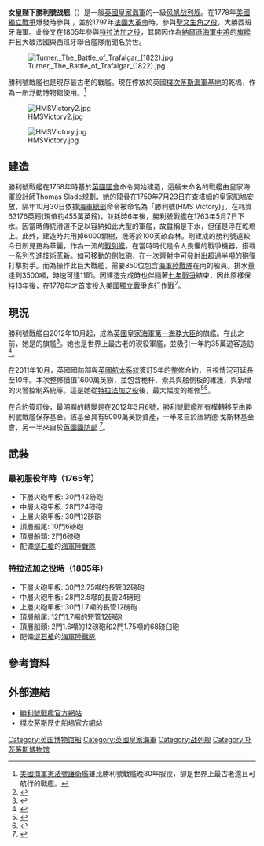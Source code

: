 {{NoteTA
|G1=Unit;
}}
{{軍艦模板
|名稱= 女皇陛下勝利號戰艦 [[File:Naval_Ensign_of_the_United_Kingdom.svg|30px]]<br /><small>HMS Victory</small>
|名稱2=
|圖片= [[File:Victory_Portsmouth_um_1900.jpg|x300px]]
|照片說明= 1900年時的勝利號
|圖片2= [[File:HMSVictoryPortsmouthEngland.jpg|300px]]

|照片說明2= 今日停泊在樸次茅斯港的勝利號
|艦種= [[风帆战列舰|风帆战列舰]]
|艦級= 第一級
|擁有國= {{UK}}
|製造= {{link-en|查塔姆造船廠|Chatham Dockyard}}
|動工= 1758年7月14日
|下水= 1759年7月23日
|服役= 1765年5月7日
|退役= 
|狀態= [[皇家海軍|皇家海軍]][[第一海務大臣|第一海務大臣]][[旗艦|旗艦]]。停放於英格蘭樸次茅斯港的乾船塢作為博物館<br />{{Coord|50|48|06.52|N|1|06|34.5|W|region:GB_type:landmark|display=inline,title}}
|除籍= 
|榮譽= 參與:<br />{{link-en|第一次韋桑島海戰(1778)|Battle of Ushant (1778)}}<br />
{{link-en|第二次韋桑島海戰(1781)|Battle of Ushant (1781)}}<br />
{{link-en|斯帕特爾角海戰(1782)|Battle of Cape Spartel}}<br />
[[聖文生角戰役_(1797年)|聖文生角戰役(1797)]]<br />
[[特拉法加海戰|特拉法加海戰(1805)]]
|基準= 3,556 噸 (承重: 2,197 噸)
|滿載= 
|長度= 甲板: {{convert|186|ft|m}}<br />整體: {{convert|227|ft|m}}<br />前桅: 高{{convert|182|ft|m}}<br />主桅: 高{{convert|205|ft|m}}<br />後桅: 高{{convert|152|ft|m}}
|闊度= {{convert|51|ft|m}}
|吃水= {{convert|28|ft|m}}
|極速= {{convert|8-9|kn|km/h}}
|引擎= 面積為6,510 平方碼 ( 5,440 平方米 ) 的帆
|出力= 
|續航= 船員物資 6 個月
|乘員= 約 850 人
|裝甲= 無，但水線處的橡木厚度達{{convert|2|ft|m}}
|艦載機= 
|裝備= [[火炮|火炮]]、[[燧石槍|燧石槍]]
}}
'''女皇陛下勝利號战舰'''（{{lang-en|HMS Victory}}）是一艘[[英國皇家海軍|英國皇家海軍]]的一級[[风帆战列舰|风帆战列舰]]。在1778年[[美國獨立戰爭|美國獨立戰爭]]爆發時參與{{link-en|阿申特島戰役|Battle of Ushant (1778)}}  ，並於1797年[[法國大革命|法國大革命]]時，參與[[聖文生角戰役_(1797年)|聖文生角之役]]，大勝西班牙海軍。此後又在1805年參與[[特拉法加海戰|特拉法加之役]]，其間因作為[[霍雷肖·納爾遜，第一代納爾遜子爵|納爾遜海軍中將]]的[[旗艦|旗艦]]并且大破法國與西班牙聯合艦隊而聞名於世。

[[File:Turner,_The_Battle_of_Trafalgar_(1822).jpg|thumb]]

勝利號戰艦也是現存最古老的戰艦。現在停放於英國[[樸次茅斯海軍基地|樸次茅斯海軍基地]]的乾塢，作為一所浮動博物館使用。<ref>[[美國海軍|美國海軍]][[憲法號護衛艦|憲法號護衛艦]]雖比勝利號戰艦晚30年服役，卻是世界上最古老還且可航行的戰艦。</ref>

[[File:HMSVictory2.jpg|thumb]]

[[File:HMSVictory.jpg|thumb]]

== 建造 ==
勝利號戰艦在1758年時基於[[英國國會|英國國會]]命令開始建造，這艘未命名的戰艦由皇家海軍設計師Thomas Slade規劃。她的龍骨在1759年7月23日在查塔姆的皇家船塢安放，隔年10月30日依據[[英國海軍部|海軍總部]]命令被命名為「勝利號(HMS Victory)」。在耗資63176英鎊(現值約455萬英鎊)，並耗時6年後，勝利號戰艦在1763年5月7日下水。因當時傳統滑道不足以容納如此大型的軍艦，故雖稱是下水，但僅是浮在乾塢上。此外，建造時共用掉6000顆樹，幾等於100英畝森林。剛建成的勝利號遠較今日所見更為華麗，作為一流的[[戰列艦|戰列艦]]，在當時時代是令人畏懼的戰爭機器，搭載一系列先進技術革新。如可移動的側舷砲，在一次齊射中可發射出超過半噸的砲彈打擊對手。而為操作此巨大戰艦，需要850位包含[[海軍陸戰隊|海軍陸戰隊]]在內的船員。排水量達到3500噸，時速可達11節。因建造完成時也伴隨著[[七年戰爭|七年戰爭]]結束，因此原樣保持13年後，在1778年才首度投入[[美國獨立戰爭|美國獨立戰爭]]進行作戰<ref>{{citation|author=Peter Goodwin|title=HMS Victory|year=2005|publisher=Commanding Officer HMS Victory and Jarrold Publishing|page=3}}</ref>。

== 現況 ==
勝利號戰艦自2012年10月起，成為[[英國皇家海軍|英國皇家海軍]][[第一海務大臣|第一海務大臣]]的旗艦。在此之前，她是{{Link-en|第二海務大臣|Second Sea Lord}}的旗艦<ref name=1SL>{{cite news |url=http://www.bbc.co.uk/news/uk-england-hampshire-19896257 |title=HMS Victory handed to First Sea Lord in Portsmouth |date=10 October 2012 |publisher=BBC News |accessdate=14 September 2015 |archive-date=2020-02-16 |archive-url=https://web.archive.org/web/20200216094705/https://www.bbc.co.uk/news/uk-england-hampshire-19896257 |dead-url=no }}</ref>。她也是世界上最古老的現役軍艦，並吸引一年約35萬遊客造訪<ref>{{cite news|url=http://www.dailyecho.co.uk/heritage/news/10015441.Victory_welcomes_25_millionth_visitor/|title=Victory welcomes 25 millionth visitor|date=15 October 2013|publisher=Southern Daily Echo|accessdate=14 September 2015|archive-date=2019-03-27|archive-url=https://web.archive.org/web/20190327102541/https://www.dailyecho.co.uk/heritage/news/10015441.Victory_welcomes_25_millionth_visitor/|dead-url=no}}</ref>。

在2011年10月，英國國防部與[[英國航太系統|英國航太系統]]簽訂5年的整修合約，且視情況可延長至10年。本次整修價值1600萬英鎊，並包含桅杆、索具與舷側板的維護，與新增的火警控制系統等。這是她從[[特拉法加之役|特拉法加之役]]後，最大幅度的維修<ref>{{cite web|url=https://www.gov.uk/government/news/hms-victory-to-be-restored|title=HMS Victory to be restored|date=2 December 2011|publisher=UK Government|accessdate=14 September 2015|archive-date=2020-08-03|archive-url=https://web.archive.org/web/20200803234515/https://www.gov.uk/government/news/hms-victory-to-be-restored|dead-url=no}}</ref><ref>{{cite web|url=http://www.bbc.co.uk/news/uk-england-hampshire-15985321|title=HMS Victory at Portsmouth Dockyard in £16m restoration|date=1 December 2011|publisher=[[BBC|BBC]] Hampshire and Isle of Wight|accessdate=14 September 2015|archive-date=2020-11-11|archive-url=https://web.archive.org/web/20201111223732/https://www.bbc.co.uk/news/uk-england-hampshire-15985321|dead-url=no}}</ref>。

在合約簽訂後，最明顯的轉變是在2012年3月6號，勝利號戰艦所有權轉移至由{{link-en|國立皇家海軍博物館|}}勝利號戰艦保存基金。該基金具有5000萬英鎊資產，一半來自於唐納德·戈斯林基金會，另一半來自於[[英國國防部|英國國防部]] <ref>{{cite web|url=http://www.dailymail.co.uk/news/article-2895451/The-battle-save-HMS-Victory-50million-project-launched-try-preserve-Nelson-s-flagship-nation.html|title=The battle to save HMS Victory: £50million project launched to try and preserve Nelson's flagship for the nation|date=3 January 2015|publisher=Dailymail|accessdate=14 September 2015|archive-date=2020-02-03|archive-url=https://web.archive.org/web/20200203064215/https://www.dailymail.co.uk/news/article-2895451/The-battle-save-HMS-Victory-50million-project-launched-try-preserve-Nelson-s-flagship-nation.html|dead-url=no}}</ref>。

== 武裝 ==
=== 最初服役年時（1765年）===
* 下層火砲甲板: 30門42磅砲
* 中層火砲甲板: 28門24磅砲
* 上層火砲甲板: 30門12磅砲
* 頂層船尾: 10門6磅砲
* 頂層船頭: 2門6磅砲
* 配備[[燧石槍|燧石槍]]的[[海軍陸戰隊|海軍陸戰隊]]

=== 特拉法加之役時（1805年）===
* 下層火砲甲板: 30門2.75噸的長管32磅砲
* 中層火砲甲板: 28門2.5噸的長管24磅砲
* 上層火砲甲板: 30門1.7噸的長管12磅砲
* 頂層船尾: 12門1.7噸的短管12磅砲
* 頂層船頭: 2門1.6噸的12磅砲和2門1.75噸的68磅臼砲
* 配備[[燧石槍|燧石槍]]的[[海軍陸戰隊|海軍陸戰隊]]

== 參考資料 ==
{{reflist|2}}

== 外部連結 ==
* [http://www.hms-victory.com/index.php?option=com_frontpage&Itemid=1 勝利號戰艦官方網站] {{Wayback|url=http://www.hms-victory.com/index.php?option=com_frontpage&Itemid=1 |date=20210211025328 }}
* [http://www.historicdockyard.co.uk/ 樸次茅斯歷史船塢官方網站] {{Wayback|url=http://www.historicdockyard.co.uk/ |date=20110628120458 }}

[[Category:英国博物馆船|Category:英国博物馆船]]
[[Category:英國皇家海軍|Category:英國皇家海軍]]
[[Category:战列舰|Category:战列舰]]
[[Category:朴茨茅斯博物馆|Category:朴茨茅斯博物馆]]
<!--Other languages-->